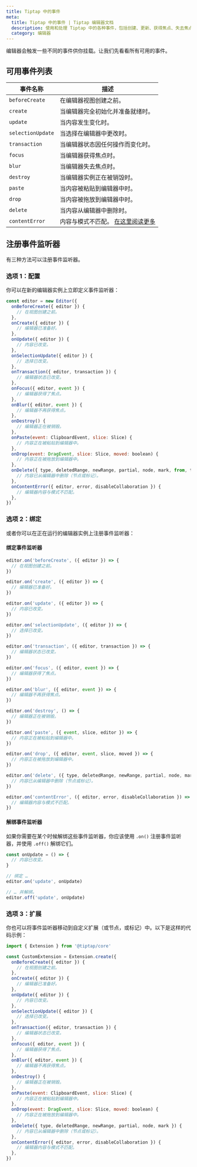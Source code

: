 ```yaml
---
title: Tiptap 中的事件
meta:
  title: Tiptap 中的事件 | Tiptap 编辑器文档
  description: 使用和处理 Tiptap 中的各种事件，包括创建、更新、获得焦点、失去焦点和销毁。在文档中了解更多！
  category: 编辑器
---
```


编辑器会触发一些不同的事件供你挂载。让我们先看看所有可用的事件。

## 可用事件列表

| 事件名称          | 描述                                                                                                   |
| ----------------- | ------------------------------------------------------------------------------------------------------ |
| `beforeCreate`    | 在编辑器视图创建之前。                                                                                  |
| `create`          | 当编辑器完全初始化并准备就绪时。                                                                         |
| `update`          | 当内容发生变化时。                                                                                     |
| `selectionUpdate` | 当选择在编辑器中更改时。                                                                                |
| `transaction`     | 当编辑器状态因任何操作而变化时。                                                                         |
| `focus`           | 当编辑器获得焦点时。                                                                                   |
| `blur`            | 当编辑器失去焦点时。                                                                                   |
| `destroy`         | 当编辑器实例正在被销毁时。                                                                              |
| `paste`           | 当内容被粘贴到编辑器中时。                                                                              |
| `drop`            | 当内容被拖放到编辑器中时。                                                                              |
| `delete`          | 当内容从编辑器中删除时。                                                                                |
| `contentError`    | 内容与模式不匹配。 [在这里阅读更多](/editor/core-concepts/schema#invalid-schema-handling) |

## 注册事件监听器

有三种方法可以注册事件监听器。

### 选项 1：配置

你可以在新的编辑器实例上立即定义事件监听器：

```js
const editor = new Editor({
  onBeforeCreate({ editor }) {
    // 在视图创建之前。
  },
  onCreate({ editor }) {
    // 编辑器已准备好。
  },
  onUpdate({ editor }) {
    // 内容已改变。
  },
  onSelectionUpdate({ editor }) {
    // 选择已改变。
  },
  onTransaction({ editor, transaction }) {
    // 编辑器状态已改变。
  },
  onFocus({ editor, event }) {
    // 编辑器获得了焦点。
  },
  onBlur({ editor, event }) {
    // 编辑器不再获得焦点。
  },
  onDestroy() {
    // 编辑器正在被销毁。
  },
  onPaste(event: ClipboardEvent, slice: Slice) {
    // 内容正在被粘贴到编辑器中。
  },
  onDrop(event: DragEvent, slice: Slice, moved: boolean) {
    // 内容正在被拖放到编辑器中。
  },
  onDelete({ type, deletedRange, newRange, partial, node, mark, from, to, newFrom, newTo }) {
    // 内容已从编辑器中删除（节点或标记）。
  },
  onContentError({ editor, error, disableCollaboration }) {
    // 编辑器内容与模式不匹配。
  },
})
```

### 选项 2：绑定

或者你可以在正在运行的编辑器实例上注册事件监听器：

#### 绑定事件监听器

```js
editor.on('beforeCreate', ({ editor }) => {
  // 在视图创建之前。
})

editor.on('create', ({ editor }) => {
  // 编辑器已准备好。
})

editor.on('update', ({ editor }) => {
  // 内容已改变。
})

editor.on('selectionUpdate', ({ editor }) => {
  // 选择已改变。
})

editor.on('transaction', ({ editor, transaction }) => {
  // 编辑器状态已改变。
})

editor.on('focus', ({ editor, event }) => {
  // 编辑器获得了焦点。
})

editor.on('blur', ({ editor, event }) => {
  // 编辑器不再获得焦点。
})

editor.on('destroy', () => {
  // 编辑器正在被销毁。
})

editor.on('paste', ({ event, slice, editor }) => {
  // 内容正在被粘贴到编辑器中。
})

editor.on('drop', ({ editor, event, slice, moved }) => {
  // 内容正在被拖放到编辑器中。
})

editor.on('delete', ({ type, deletedRange, newRange, partial, node, mark }) => {
  // 内容已从编辑器中删除（节点或标记）。
})

editor.on('contentError', ({ editor, error, disableCollaboration }) => {
  // 编辑器内容与模式不匹配。
})
```

#### 解绑事件监听器

如果你需要在某个时候解绑这些事件监听器，你应该使用 `.on()` 注册事件监听器，并使用 `.off()` 解绑它们。

```js
const onUpdate = () => {
  // 内容已改变。
}

// 绑定 …
editor.on('update', onUpdate)

// … 并解绑。
editor.off('update', onUpdate)
```

### 选项 3：扩展

你也可以将事件监听器移动到自定义扩展（或节点，或标记）中。以下是这样的代码示例：

```js
import { Extension } from '@tiptap/core'

const CustomExtension = Extension.create({
  onBeforeCreate({ editor }) {
    // 在视图创建之前。
  },
  onCreate({ editor }) {
    // 编辑器已准备好。
  },
  onUpdate({ editor }) {
    // 内容已改变。
  },
  onSelectionUpdate({ editor }) {
    // 选择已改变。
  },
  onTransaction({ editor, transaction }) {
    // 编辑器状态已改变。
  },
  onFocus({ editor, event }) {
    // 编辑器获得了焦点。
  },
  onBlur({ editor, event }) {
    // 编辑器不再获得焦点。
  },
  onDestroy() {
    // 编辑器正在被销毁。
  },
  onPaste(event: ClipboardEvent, slice: Slice) {
    // 内容正在被粘贴到编辑器中。
  },
  onDrop(event: DragEvent, slice: Slice, moved: boolean) {
    // 内容正在被拖放到编辑器中。
  },
  onDelete({ type, deletedRange, newRange, partial, node, mark }) {
    // 内容已从编辑器中删除（节点或标记）。
  },
  onContentError({ editor, error, disableCollaboration }) {
    // 编辑器内容与模式不匹配。
  },
})
```